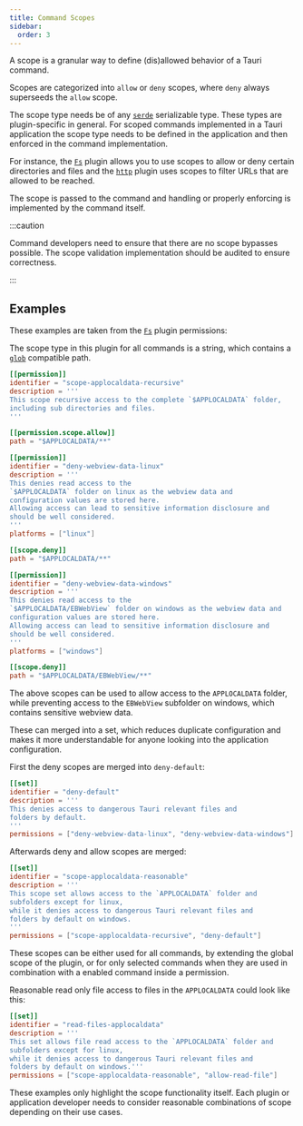 ```yaml
---
title: Command Scopes
sidebar:
  order: 3
---
```


A scope is a granular way to define (dis)allowed behavior of a Tauri command.

Scopes are categorized into `allow` or `deny` scopes, where `deny` always
superseeds the `allow` scope.

The scope type needs be of any [`serde`](https://docs.rs/serde/latest/serde/) serializable type.
These types are plugin-specific in general. For scoped commands implemented in a Tauri application
the scope type needs to be defined in the application and then enforced in the command implementation.

For instance, the [`Fs`](https://github.com/tauri-apps/plugins-workspace/tree/plugins/fs) plugin allows you to use scopes to allow or deny certain directories and files
and the [`http`](https://github.com/tauri-apps/plugins-workspace/tree/plugins/http) plugin uses scopes to filter URLs that are allowed to be reached.

The scope is passed to the command and handling or properly enforcing is implemented
by the command itself.

:::caution

Command developers need to ensure that there are no scope bypasses possible.
The scope validation implementation should be audited to ensure correctness.

:::

## Examples

These examples are taken from the [`Fs`](https://github.com/tauri-apps/plugins-workspace/tree/plugins/fs) plugin permissions:

The scope type in this plugin for all commands is a string,
which contains a [`glob`](https://docs.rs/glob/latest/glob/) compatible path.

```toml title="plugins/fs/permissions/autogenerated/base-directories/applocaldata.toml"
[[permission]]
identifier = "scope-applocaldata-recursive"
description = '''
This scope recursive access to the complete `$APPLOCALDATA` folder,
including sub directories and files.
'''

[[permission.scope.allow]]
path = "$APPLOCALDATA/**"
```

```toml title="plugins/fs/permissions/deny-webview-data.toml"
[[permission]]
identifier = "deny-webview-data-linux"
description = '''
This denies read access to the
`$APPLOCALDATA` folder on linux as the webview data and
configuration values are stored here.
Allowing access can lead to sensitive information disclosure and
should be well considered.
'''
platforms = ["linux"]

[[scope.deny]]
path = "$APPLOCALDATA/**"

[[permission]]
identifier = "deny-webview-data-windows"
description = '''
This denies read access to the
`$APPLOCALDATA/EBWebView` folder on windows as the webview data and
configuration values are stored here.
Allowing access can lead to sensitive information disclosure and
should be well considered.
'''
platforms = ["windows"]

[[scope.deny]]
path = "$APPLOCALDATA/EBWebView/**"
```

The above scopes can be used to allow access to the `APPLOCALDATA` folder, while
preventing access to the `EBWebView` subfolder on windows, which contains sensitive webview data.

These can merged into a set, which reduces duplicate configuration and makes it more
understandable for anyone looking into the application configuration.

First the deny scopes are merged into `deny-default`:

```toml title="plugins/fs/permissions/deny-default.toml"
[[set]]
identifier = "deny-default"
description = '''
This denies access to dangerous Tauri relevant files and
folders by default.
'''
permissions = ["deny-webview-data-linux", "deny-webview-data-windows"]
```

Afterwards deny and allow scopes are merged:

```toml
[[set]]
identifier = "scope-applocaldata-reasonable"
description = '''
This scope set allows access to the `APPLOCALDATA` folder and
subfolders except for linux,
while it denies access to dangerous Tauri relevant files and
folders by default on windows.
'''
permissions = ["scope-applocaldata-recursive", "deny-default"]
```

These scopes can be either used for all commands, by extending the global scope of the plugin,
or for only selected commands when they are used in combination with a enabled command inside a permission.

Reasonable read only file access to files in the `APPLOCALDATA` could look like this:

```toml
[[set]]
identifier = "read-files-applocaldata"
description = '''
This set allows file read access to the `APPLOCALDATA` folder and
subfolders except for linux,
while it denies access to dangerous Tauri relevant files and
folders by default on windows.'''
permissions = ["scope-applocaldata-reasonable", "allow-read-file"]
```

These examples only highlight the scope functionality itself. Each plugin or application developer
needs to consider reasonable combinations of scope depending on their use cases.
